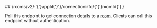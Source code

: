 
<MethodPill method="get" />
## /rooms/v2/{'{'}appId{'}'}/connectioninfo/{'{'}roomId{'}'}

Poll this endpoint to get connection details to a [room](https://hathora.dev/docs/concepts/hathora-entities#room). Clients can call this endpoint without authentication.
